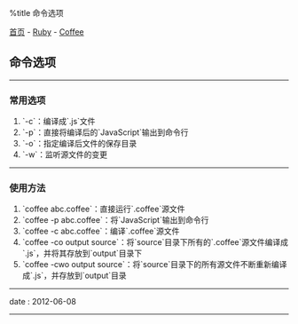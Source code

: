 %title 命令选项

[[../../../index|首页]] - [[../index|Ruby]] - [[index|Coffee]]
==命令选项==
----
===常用选项===

# `-c`：编译成`.js`文件
# `-p`：直接将编译后的`JavaScript`输出到命令行
# `-o`：指定编译后文件的保存目录
# `-w`：监听源文件的变更
----
===使用方法===

# `coffee abc.coffee`：直接运行`.coffee`源文件
# `coffee -p abc.coffee`：将`JavaScript`输出到命令行
# `coffee -c abc.coffee`：编译`.coffee`源文件
# `coffee -co output source`：将`source`目录下所有的`.coffee`源文件编译成`.js`，并将其存放到`output`目录下
# `coffee -cwo output source`：将`source`目录下的所有源文件不断重新编译成`.js`，并存放到`output`目录
----
<red>date</red> : 2012-06-08
----
